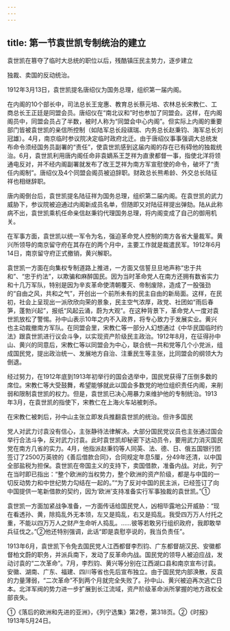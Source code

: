 ```yaml
---
---
---
```

title: 第一节袁世凯专制统治的建立
---



袁世凯在篡夺了临时大总统的职位以后，残酷镇压民主势力，逐步建立

独裁、卖国的反动统治。

1912年3月13日，袁世凯提名唐绍仪为国务总理，组织第一届内阁。

在内阁的10个部长中，司法总长王宠惠、教育总长蔡元培、农林总长宋教仁、工商总长王正廷是同盟会员。唐绍仪在“南北议和”时也参加了同盟会。这样，在内阁阁员中，同盟会员占了半数，被时人称为“同盟会中心内阁”。但实际上内阁的重要部门皆被袁世凯的亲信所控制（如陆军总长段祺瑞、内务总长赵秉钧、海军总长刘冠雄）。4月，南京临时参议院决定临时政府北迁。由于唐绍仪事事强调大总统发布命令须经国务员副署的“责任”，使袁世凯感到这届内阁的存在已有碍他的独裁统治。6月，袁世凯利用唐内阁任命非袁嫡系王芝祥为直隶都督一事，指使北洋将领通电反对，并不经内阁副署就发布了改王芝祥为南方军宣慰使的命令，破坏了“责任内阁制”。唐绍仪及4个同盟会阁员被迫辞职。财政总长熊希龄、外交总长陆征祥也相继辞职。

唐内阁倒台后，袁世凯提名陆征祥为国务总理，组织第二届内阁。在袁世凯的武力威胁下，参议院被迫通过内阁新成员名单，但随即又对陆征祥提出弹劾。陆从此称病不出，袁世凯乘机任命亲信赵秉钧代理国务总理，将内阁变成了自己的御用机关。

在军事方面，袁世凯以统一军令为名，强迫革命党人控制的南方各省大量裁军。黄兴所领导的南京留守府在其存在的两个月中，主要工作就是裁遣民军。1912年6月14日，南京留守府正式撤销，黄兴解职。

袁世凯一方面在向集权专制道路上推进，一方面又信誓旦旦地声称“忠于共和”、“忠于约法”，以欺骗和麻醉国民。因为当时革命党人在南方还拥有数省实力和十几万军队，特别是因为辛亥革命使清朝覆灭、帝制废除，造成了一股强劲的“自由之风，共和之气”，开创出一个前所未有的民主自由的新局面。这样，在民初，社会上呈现出一派欣欣向荣的景象，民主空气浓厚，政党、社团如“雨后春笋，蓬勃兴起”，报纸“风起云涌，蔚为大观”。在这种背景下，革命党人一度对袁世凯放松了警惕。孙中山表示10年之内不入政界，将专心致力于发展实业。黄兴也主动裁撤南方军队。在同盟会里，宋教仁等一部分人幻想通过《中华民国临时约法》跟袁世凯进行议会斗争，以实现资产阶级民主政治。1912年8月，在征得孙中山、黄兴的同意后，宋教仁等以同盟会为中心，联合统一共和党等几个小党派，组成国民党，提出政治统一、发展地方自治、注重民生等主张，比同盟会的纲领大为倒退。

经过努力，在1912年底到1913年初举行的国会选举中，国民党获得了压倒多数的席位。宋教仁等大受鼓舞，希望能够就此以国会多数党的地位组织责任内阁，来削弱和限制袁世凯的权力。但是，袁世凯已决心用暴力来维护他的专制统治。1913年3月，在袁世凯的指使下，宋教仁在上海火车站被刺杀。

在宋教仁被刺后，孙中山主张立即发兵推翻袁世凯的统治。但许多国民

党人对武力讨袁没有信心，主张静待法律解决。大部分国民党议员也主张通过国会举行合法斗争，反对武力讨袁。此时袁世凯却秘密下达动员令，要用武力消灭国民党在南方几省的实力。4月，他指派赵秉钧等人同英、法、德、日、俄五国银行团签订了2500万英镑的《善后借款合同》，合同规定年息5厘，分49年还清，以中国全部盐税为担保。袁世凯在帝国主义的支持下，卖国借款，准备内战。对此，列宁在当时即已指出：“整个欧洲的当权势力，整个欧洲的资产阶级，都是与中国的一切反动势力和中世纪势力勾结在一起的。”“为了反对中国的民主派，已经签订了向中国提供一笔新借款的契约，因为‘欧洲’支持准备实行军事独裁的袁世凯。”①

袁世凯一方面加紧战争准备，一方面传话给国民党人，凶相毕露地公开威胁：“现在看透孙、黄，除捣乱外无本领，左又是捣乱，右又是捣乱。我受四万万人付托之重，不能以四万万人之财产生命听人捣乱。……彼等若敢另行组织政府，我即敢举兵征伐之。”②他还特别强调，此话“即是袁慰亭说的，我当负责任”。

1913年6月，袁世凯下令免去国民党人江西都督李烈钧、广东都督胡汉民、安徽都督柏文蔚的职务，并派兵南下，发动了反革命内战。国民党的领导人被迫应战，发动讨袁的“二次革命”。7月，李烈钧、黄兴等分别在江西湖口县和南京宣布讨袁。安徽、湖南、广东、福建、四川等省也先后宣布独立。由于国民党内部涣散，反袁的力量薄弱，“二次革命”不到两个月就完全失败了。孙中山、黄兴被迫再次逃亡日本。北洋军阀的势力进一步扩展到长江流域，资产阶级革命派所掌握的地方政权全部丧失。

①《落后的欧洲和先进的亚洲》，《列宁选集》第2卷，第318页。②《时报》1913年5月24日。
